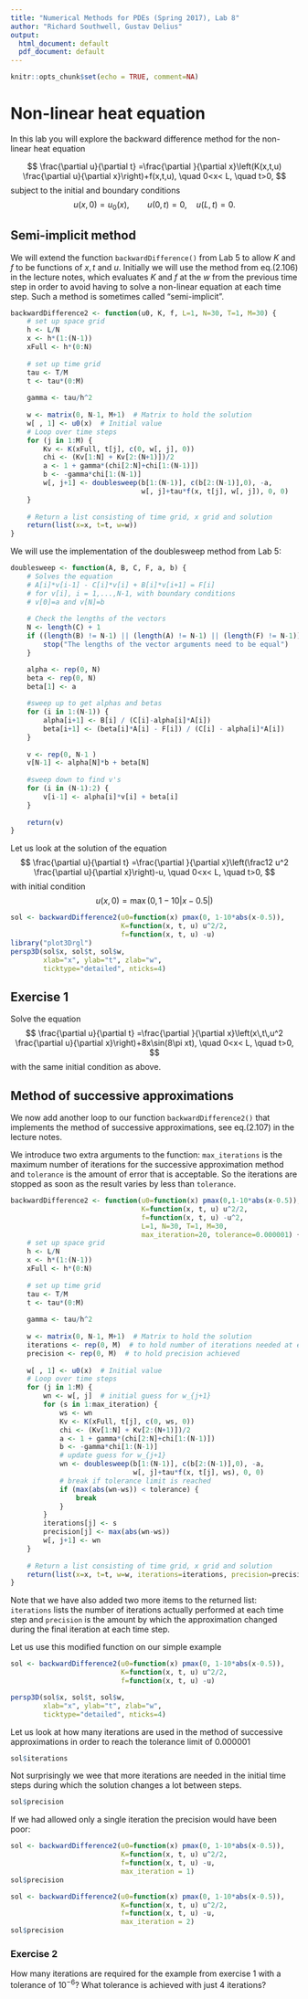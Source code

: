```yaml
---
title: "Numerical Methods for PDEs (Spring 2017), Lab 8"
author: "Richard Southwell, Gustav Delius"
output:
  html_document: default
  pdf_document: default
---
```


```r
knitr::opts_chunk$set(echo = TRUE, comment=NA)
```

# Non-linear heat equation

In this lab you will explore the backward difference method for the
non-linear heat equation

$$
\frac{\partial u}{\partial t} =\frac{\partial }{\partial x}\left(K(x,t,u)
\frac{\partial u}{\partial x}\right)+f(x,t,u),  \quad 0<x< L, \quad t>0,
$$
subject to the initial and boundary conditions
$$
u(x, 0) = u_{0}(x), \qquad u(0,t)=0, \quad u(L,t)=0.
$$

## Semi-implicit method

We will extend the function `backwardDifference()` from Lab 5 to allow
$K$ and $f$ to be functions of $x, t$ and $u$. Initially we will use
the method from eq.(2.106) in the lecture notes, which evaluates
$K$ and $f$ at the $w$ from the previous time step in order to avoid
having to solve a non-linear equation at each time step. Such a method is
sometimes called "semi-implicit". 

```r
backwardDifference2 <- function(u0, K, f, L=1, N=30, T=1, M=30) {
    # set up space grid
    h <- L/N
    x <- h*(1:(N-1))
    xFull <- h*(0:N)
    
    # set up time grid
    tau <- T/M
    t <- tau*(0:M)
    
    gamma <- tau/h^2
    
    w <- matrix(0, N-1, M+1)  # Matrix to hold the solution
    w[ , 1] <- u0(x)  # Initial value
    # Loop over time steps
    for (j in 1:M) {
        Kv <- K(xFull, t[j], c(0, w[, j], 0)) 
        chi <- (Kv[1:N] + Kv[2:(N+1)])/2
        a <- 1 + gamma*(chi[2:N]+chi[1:(N-1)])
        b <- -gamma*chi[1:(N-1)]
        w[, j+1] <- doublesweep(b[1:(N-1)], c(b[2:(N-1)],0), -a, 
                                w[, j]+tau*f(x, t[j], w[, j]), 0, 0)
    }
    
    # Return a list consisting of time grid, x grid and solution
    return(list(x=x, t=t, w=w))
}
```

We will use the implementation of the doublesweep method from Lab 5:

```r
doublesweep <- function(A, B, C, F, a, b) {
    # Solves the equation 
    # A[i]*v[i-1] - C[i]*v[i] + B[i]*v[i+1] = F[i]
    # for v[i], i = 1,...,N-1, with boundary conditions
    # v[0]=a and v[N]=b
    
    # Check the lengths of the vectors
    N <- length(C) + 1
    if ((length(B) != N-1) || (length(A) != N-1) || (length(F) != N-1)) {
        stop("The lengths of the vector arguments need to be equal")
    }

    alpha <- rep(0, N)
    beta <- rep(0, N)
    beta[1] <- a
    
    #sweep up to get alphas and betas
    for (i in 1:(N-1)) {
        alpha[i+1] <- B[i] / (C[i]-alpha[i]*A[i])
        beta[i+1] <- (beta[i]*A[i] - F[i]) / (C[i] - alpha[i]*A[i])
    }
    
    v <- rep(0, N-1 )
    v[N-1] <- alpha[N]*b + beta[N]
    
    #sweep down to find v's
    for (i in (N-1):2) {
        v[i-1] <- alpha[i]*v[i] + beta[i]    
    }
    
    return(v)
}
```
Let us look at the solution of the equation
$$
\frac{\partial u}{\partial t} =\frac{\partial }{\partial x}\left(\frac12 u^2
\frac{\partial u}{\partial x}\right)-u,  \quad 0<x< L, \quad t>0,
$$
with initial condition 
$$
u(x,0) = \max(0, 1-10|x-0.5|)
$$

```r
sol <- backwardDifference2(u0=function(x) pmax(0, 1-10*abs(x-0.5)), 
                           K=function(x, t, u) u^2/2,
                           f=function(x, t, u) -u)
library("plot3Drgl") 
persp3D(sol$x, sol$t, sol$w,
        xlab="x", ylab="t", zlab="w",
        ticktype="detailed", nticks=4)
```

## Exercise 1
Solve the equation 
$$
\frac{\partial u}{\partial t} =\frac{\partial }{\partial x}\left(x\,t\,u^2
\frac{\partial u}{\partial x}\right)+8x\sin(8\pi xt),  \quad 0<x< L, \quad t>0,
$$
with the same initial condition as above.


## Method of successive approximations

We now add another loop to our function `backwardDifference2()` that
implements the method of successive approximations, see eq.(2.107) in
the lecture notes.

We introduce two extra arguments to the function: `max_iterations` is the
maximum number of iterations for the successive approximation method and
`tolerance` is the amount of error that is acceptable. So the iterations
are stopped as soon as the result varies by less than `tolerance`.

```r
backwardDifference2 <- function(u0=function(x) pmax(0,1-10*abs(x-0.5)), 
                                K=function(x, t, u) u^2/2,
                                f=function(x, t, u) -u^2,
                                L=1, N=30, T=1, M=30,
                                max_iteration=20, tolerance=0.000001) {
    # set up space grid
    h <- L/N
    x <- h*(1:(N-1))
    xFull <- h*(0:N)
    
    # set up time grid
    tau <- T/M
    t <- tau*(0:M)
    
    gamma <- tau/h^2
    
    w <- matrix(0, N-1, M+1)  # Matrix to hold the solution
    iterations <- rep(0, M)  # to hold number of iterations needed at each step
    precision <- rep(0, M)  # to hold precision achieved
    
    w[ , 1] <- u0(x)  # Initial value
    # Loop over time steps
    for (j in 1:M) {
        wn <- w[, j]  # initial guess for w_{j+1}
        for (s in 1:max_iteration) {
            ws <- wn
            Kv <- K(xFull, t[j], c(0, ws, 0))
            chi <- (Kv[1:N] + Kv[2:(N+1)])/2
            a <- 1 + gamma*(chi[2:N]+chi[1:(N-1)])
            b <- -gamma*chi[1:(N-1)]
            # update guess for w_{j+1}
            wn <- doublesweep(b[1:(N-1)], c(b[2:(N-1)],0), -a, 
                              w[, j]+tau*f(x, t[j], ws), 0, 0)
            # break if tolerance limit is reached
            if (max(abs(wn-ws)) < tolerance) {
                break
            }
        }
        iterations[j] <- s
        precision[j] <- max(abs(wn-ws))
        w[, j+1] <- wn
    }
    
    # Return a list consisting of time grid, x grid and solution
    return(list(x=x, t=t, w=w, iterations=iterations, precision=precision))
}
```

Note that we have also added two more items to the returned list:
`iterations` lists the number of iterations actually performed at each time
step and `precision` is the amount by which the approximation changed during
the final iteration at each time step.

Let us use this modified function on our simple example

```r
sol <- backwardDifference2(u0=function(x) pmax(0, 1-10*abs(x-0.5)), 
                           K=function(x, t, u) u^2/2,
                           f=function(x, t, u) -u)

persp3D(sol$x, sol$t, sol$w,
        xlab="x", ylab="t", zlab="w",
        ticktype="detailed", nticks=4)
```

Let us look at how many iterations are used in the method of successive
approximations in order to reach the tolerance limit of 0.000001
```r
sol$iterations
```

Not surprisingly we wee that more iterations are needed in the initial time steps during which the solution changes a lot between steps. 

```r
sol$precision
```

If we had allowed only a single iteration the precision would have been poor:

```r
sol <- backwardDifference2(u0=function(x) pmax(0, 1-10*abs(x-0.5)), 
                           K=function(x, t, u) u^2/2,
                           f=function(x, t, u) -u,
                           max_iteration = 1)
sol$precision
```
```r
sol <- backwardDifference2(u0=function(x) pmax(0, 1-10*abs(x-0.5)), 
                           K=function(x, t, u) u^2/2,
                           f=function(x, t, u) -u,
                           max_iteration = 2)
sol$precision
```

### Exercise 2
How many iterations are required for the example from exercise 1 with
a tolerance of $10^{-6}$? What tolerance is achieved with just 4 iterations?

